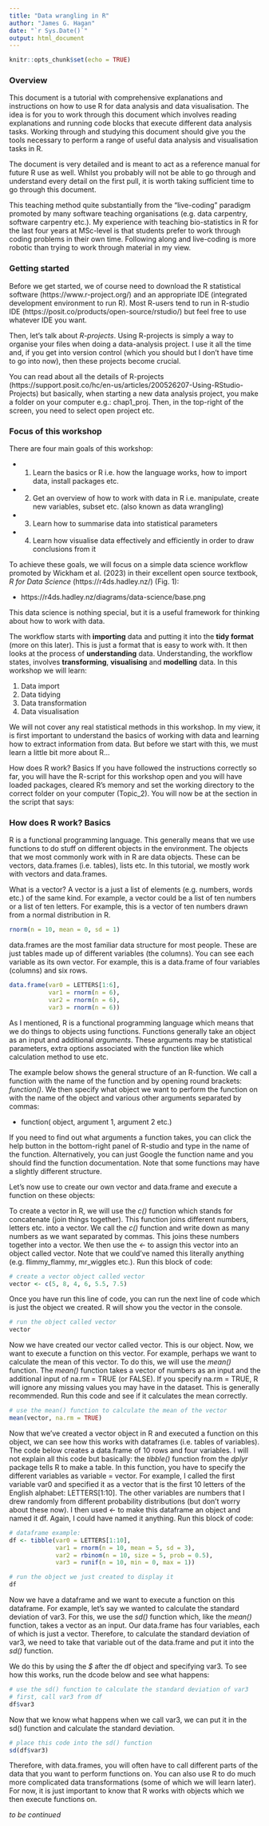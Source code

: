 ```yaml
---
title: "Data wrangling in R"
author: "James G. Hagan"
date: "`r Sys.Date()`"
output: html_document
---
```


```r
knitr::opts_chunk$set(echo = TRUE)
```

### Overview

This document is a tutorial with comprehensive explanations and instructions on how to use R for data analysis and data visualisation. The idea is for you to work through this document which involves reading explanations and running code blocks that execute different data analysis tasks. Working through and studying this document should give you the tools necessary to perform a range of useful data analysis and visualisation tasks in R.

The document is very detailed and is meant to act as a reference manual for future R use as well. Whilst you probably will not be able to go through and understand every detail on the first pull, it is worth taking sufficient time to go through this document. 

This teaching method quite substantially from the "live-coding" paradigm promoted by many software teaching organisations (e.g. data carpentry, software carpentry etc.). My experience with teaching bio-statistics in R for the last four years at MSc-level is that students prefer to work through coding problems in their own time. Following along and live-coding is more robotic than trying to work through material in my view.

### Getting started

Before we get started, we of course need to download the R statistical software (https://www.r-project.org/) and an appropriate IDE (integrated development environment to run R). Most R-users tend to run in R-studio IDE (https://posit.co/products/open-source/rstudio/) but feel free to use whatever IDE you want.

Then, let's talk about *R-projects*. Using R-projects is simply a way to organise your files when doing a data-analysis project. I use it all the time and, if you get into version control (which you should but I don't have time to go into now), then these projects become crucial.

You can read about all the details of R-projects (https://support.posit.co/hc/en-us/articles/200526207-Using-RStudio-Projects) but basically, when starting a new data analysis project, you make a folder on your computer e.g.: chap1_proj. Then, in the top-right of the screen, you need to select open project etc.

### Focus of this workshop

There are four main goals of this workshop:

+ 1. Learn the basics or R i.e. how the language works, how to import data, install packages etc.

+ 2. Get an overview of how to work with data in R i.e. manipulate, create new variables, subset etc. (also known as data wrangling)

+ 3. Learn how to summarise data into statistical parameters

+ 4. Learn how visualise data effectively and efficiently in order to draw conclusions from it

To achieve these goals, we will focus on a simple data science workflow promoted by Wickham et al. (2023) in their excellent open source textbook, *R for Data Science* (https://r4ds.hadley.nz/) (Fig. 1):

+ https://r4ds.hadley.nz/diagrams/data-science/base.png

This data science is nothing special, but it is a useful framework for thinking about how to work with data.

The workflow starts with **importing** data and putting it into the **tidy format** (more on this later). This is just a format that is easy to work with. It then looks at the process of **understanding** data. Understanding, the workflow states, involves **transforming**, **visualising** and **modelling** data. In this workshop we will learn:

1.	Data import
2.	Data tidying
3.	Data transformation
4.	Data visualisation

We will not cover any real statistical methods in this workshop. In my view, it is first important to understand the basics of working with data and learning how to extract information from data. But before we start with this, we must learn a little bit more about R…

How does R work? Basics
If you have followed the instructions correctly so far, you will have the R-script for this workshop open and you will have loaded packages, cleared R’s memory and set the working directory to the correct folder on your computer (Topic_2). You will now be at the section in the script that says: 

### How does R work? Basics

R is a functional programming language. This generally means that we use functions to do stuff on different objects in the environment. The objects that we most commonly work with in R are data objects. These can be vectors, data.frames (i.e. tables), lists etc. In this tutorial, we mostly work with vectors and data.frames.

What is a vector? A vector is a just a list of elements (e.g. numbers, words etc.) of the same kind. For example, a vector could be a list of ten numbers or a list of ten letters. For example, this is a vector of ten numbers drawn from a normal distribution in R. 

```r
rnorm(n = 10, mean = 0, sd = 1)
```
data.frames are the most familiar data structure for most people. These are just tables made up of different variables (the columns). You can see each variable as its own vector. For example, this is a data.frame of four variables (columns) and six rows.

```r
data.frame(var0 = LETTERS[1:6], 
           var1 = rnorm(n = 6),
           var2 = rnorm(n = 6),
           var3 = rnorm(n = 6))
```

As I mentioned, R is a functional programming language which means that we do things to objects using functions. Functions generally take an object as an input and additional *arguments*. These arguments may be statistical parameters, extra options associated with the function like which calculation method to use etc. 

The example below shows the general structure of an R-function. We call a function with the name of the function and by opening round brackets: *function()*. We then specify what object we want to perform the function on with the name of the object and various other arguments separated by commas:

+ function( object, argument 1, argument 2 etc.)

If you need to find out what arguments a function takes, you can click the help button in the bottom-right panel of R-studio and type in the name of the function. Alternatively, you can just Google the function name and you should find the function documentation. Note that some functions may have a slightly different structure.

Let's now use to create our own vector and data.frame and execute a function on these objects:

To create a vector in R, we will use the *c()* function which stands for concatenate (join things together). This function joins different numbers, letters etc. into a vector. We call the *c()* function and write down as many numbers as we want separated by commas. This joins these numbers together into a vector. We then use the *<-* to assign this vector into an object called vector. Note that we could’ve named this literally anything (e.g. flimmy_flammy, mr_wiggles etc.). Run this block of code:

```r
# create a vector object called vector
vector <- c(5, 8, 4, 6, 5.5, 7.5)
```

Once you have run this line of code, you can run the next line of code which is just the object we created. R will show you the vector in the console.

```r
# run the object called vector
vector
```

Now we have created our vector called vector. This is our object. Now, we want to execute a function on this vector. For example, perhaps we want to calculate the mean of this vector. To do this, we will use the *mean()* function. The *mean()* function takes a vector of numbers as an input and the additional input of na.rm = TRUE (or FALSE). If you specify na.rm = TRUE, R will ignore any missing values you may have in the dataset. This is generally recommended. Run this code and see if it calculates the mean correctly.

```r
# use the mean() function to calculate the mean of the vector
mean(vector, na.rm = TRUE)
```

Now that we’ve created a vector object in R and executed a function on this object, we can see how this works with dataframes (i.e. tables of variables). The code below creates a data.frame of 10 rows and four variables. I will not explain all this code but basically: the *tibble()* function from the *dplyr* package tells R to make a table. In this function, you have to specify the different variables as variable = vector. For example, I called the first variable var0 and specified it as a vector that is the first 10 letters of the English alphabet: LETTERS[1:10]. The other variables are numbers that I drew randomly from different probability distributions (but don’t worry about these now). I then used *<-* to make this dataframe an object and named it df. Again, I could have named it anything. Run this block of code:

```r
# dataframe example:
df <- tibble(var0 = LETTERS[1:10], 
             var1 = rnorm(n = 10, mean = 5, sd = 3),
             var2 = rbinom(n = 10, size = 5, prob = 0.5),
             var3 = runif(n = 10, min = 0, max = 1))

# run the object we just created to display it
df
```


Now we have a dataframe and we want to execute a function on this dataframe. For example, let’s say we wanted to calculate the standard deviation of var3. For this, we use the *sd() *function which, like the *mean()* function, takes a vector as an input. Our data.frame has four variables, each of which is just a vector. Therefore, to calculate the standard deviation of var3, we need to take that variable out of the data.frame and put it into the *sd()* function. 

We do this by using the *$* after the df object and specifying var3. To see how this works, run the dcode below and see what happens:

```r
# use the sd() function to calculate the standard deviation of var3
# first, call var3 from df
df$var3
```

Now that we know what happens when we call var3, we can put it in the sd() function and calculate the standard deviation.

```r
# place this code into the sd() function
sd(df$var3)
```

Therefore, with data.frames, you will often have to call different parts of the data that you want to perform functions on. You can also use R to do much more complicated data transformations (some of which we will learn later). For now, it is just important to know that R works with objects which we then execute functions on. 

*to be continued*






